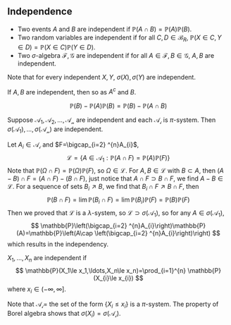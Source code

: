 ## Independence

::: {.definition  name=""}

-   Two events $A$ and $B$ are independent if $\mathbb{P}(A\cap B)=\mathbb{P}(A)\mathbb{P}(B)$.
-   Two random variables are independent if for all $C,D\in \mathscr{B}_R$, $\mathbb{P}(X\in C,Y\in D)=\mathbb{P}(X\in C)\mathbb{P}(Y\in D)$.
-   Two $\sigma$-algebra $\mathcal{F},\mathcal{G}$ are independent if for all $A\in \mathcal{F}_{},B\in \mathcal{G}$, $A,B$ are independent.

:::

Note that for every independent $X,Y$, $\sigma(X),\sigma(Y)$ are independent.


::: {.proposition  name=""}

If $A,B$ are independent, then so as $A^{c}$ and $B$.

:::

::: {.proof}

$$ 
\mathbb{P}(B)-\mathbb{P}(A)\mathbb{P}(B)=\mathbb{P}(B)-\mathbb{P}(A\cap B)
$$

:::

::: {.theorem  name=""}

Suppose $\mathcal{A_1,A_2,\ldots,A_n}$ are independent and each $\mathcal{A_{i}}$ is $\pi$-system. Then $\sigma(\mathcal{A_1}),\ldots,\sigma(\mathcal{A_n})$ are independent.

:::

::: {.proof}

Let $A_{i}\in \mathcal{A_{i}}$ and $F=\bigcap_{i=2} ^{n}A_{i}$, 
$$ 
\mathcal{L}=\left\{A\in \mathcal{A_1}:\mathbb{P}(A\cap F)=\mathbb{P}(A)\mathbb{P}(F)\right\}
$$
Note that $\mathbb{P}(\Omega\cap F)=\mathbb{P}(\Omega)\mathbb{P}(F)$, so $\Omega\in \mathcal{L}$.  For $A,B\in \mathcal{L}$ with $B\subset A$, then $(A-B)\cap F=(A\cap F)-(B\cap F)$, just notice that $A\cap F\supset B\cap F$, we find $A-B\in \mathcal{L}$. For a sequence of sets $B_{i}\nearrow B$, we find that $B_{i}\cap F\nearrow B\cap F$, then
$$ 
\mathbb{P}(B\cap F)=\lim \mathbb{P}(B_{i}\cap F)=\lim \mathbb{P}(B_{i})\mathbb{P}(F)=\mathbb{P}(B)\mathbb{P}(F)
$$
Then we proved that $\mathcal{L}$ is a $\lambda$-system, so $\mathcal{L}\supset \sigma(\mathcal{A_1})$, so for any $A\in \sigma(\mathcal{A_1})$,
$$ 
\mathbb{P}\left(\bigcap_{i=2} ^{n}A_{i}\right)\mathbb{P}(A)=\mathbb{P}\left(A\cap \left(\bigcap_{i=2} ^{n}A_{i}\right)\right)
$$
which results in the independency.

:::

::: {.theorem  name=""}

$X_1,\ldots,X_n$ are independent if
$$ 
\mathbb{P}(X_1\le x_1,\ldots,X_n\le x_n)=\prod_{i=1}^{n} \mathbb{P}(X_{i}\le x_{i})
$$
where $x_{i}\in (-\infty,\infty]$.

:::

::: {.proof}

Note that $\mathcal{A_{i}}=$ the set of the form $\left\{X_{i}\le x_{i}\right\}$ is a $\pi$-system. The property of Borel algebra shows that $\sigma(X_{i})=\sigma(\mathcal{A_{i}})$.

:::























